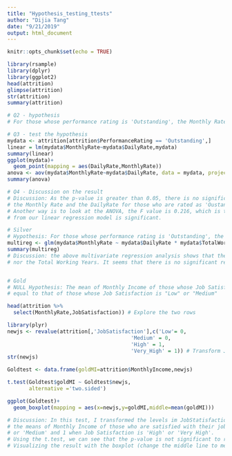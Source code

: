 ---
title: "Hypothesis_testing_ttests"
author: "Dijia Tang"
date: "9/21/2019"
output: html_document
---

```{r setup, include=FALSE}
knitr::opts_chunk$set(echo = TRUE)
```



```{r cars}
library(rsample)
library(dplyr)
library(ggplot2)
head(attrition)
glimpse(attrition)
str(attrition)
summary(attrition)

# Q2 - hypothesis
# For those whose performance rating is 'Outstanding', the Monthly Rate and the Daily Rate are positively correlated (more Daily Rate will lead to more Monthly Rate).

# Q3 - test the hypothesis
mydata <- attrition[attrition$PerformanceRating == 'Outstanding',]
linear = lm(mydata$MonthlyRate~mydata$DailyRate,mydata)
summary(linear)
ggplot(mydata)+
  geom_point(mapping = aes(DailyRate,MonthlyRate)) 
anova <- aov(mydata$MonthlyRate~mydata$DailyRate, data = mydata, projections = TRUE)
summary(anova)

# Q4 - Discussion on the result
# Discussion: As the p-value is greater than 0.05, there is no significant correlation between 
# the Monthly Rate and the DailyRate for those who are rated as 'Oustanding'.
# Another way is to look at the ANOVA, the F value is 0.216, which is too small for us to say the R-squared 
# from our linear regression model is significant.

# Silver
# Hypothesis: For those whose performance rating is 'Outstanding', the Monthly Rate is positively correlated with Daily Rate and Total Working Hours
multireg <- glm(mydata$MonthlyRate ~ mydata$DailyRate * mydata$TotalWorkingYears * mydata$Age,family = Gamma)
summary(multireg)
# Discussion: the above multivariate regression analysis shows that the Monthly Rate is neither correlated with the Daily Rate
# nor the Total Working Years. It seems that there is no significant relationship between these variables as far as the 5% confidence level is concerned.


# Gold
# NULL Hypothesis: The mean of Monthly Income of those whose Job Satisfaction is "High" or above is 
# equal to that of those whose Job Satisfaction is "Low" or "Medium"

head(attrition %>%
  select(MonthlyRate,JobSatisfaction)) # Explore the two rows

library(plyr)
newjs <- revalue(attrition[,'JobSatisfaction'],c('Low'= 0,
                                        'Medium' = 0,
                                        'High' = 1,
                                        'Very_High' = 1)) # Transform JobSatisfaction into a binary field
str(newjs)

Goldtest <- data.frame(goldMI=attrition$MonthlyIncome,newjs)

t.test(Goldtest$goldMI ~ Goldtest$newjs,
       alternative ='two.sided')

ggplot(Goldtest)+
  geom_boxplot(mapping = aes(x=newjs,y=goldMI,middle=mean(goldMI)))

# Discussion: In this test, I transformed the levels im JobStatisfaction into a binary field because I wanted to test the difference between
# the means of Monthly Income of those who are satisfied with their jobs and those who are not (or indifferent). Therefore, I assgined '0' when Job Satisfaction is 'Low'
# or 'Medium' and 1 when Job Satisfaction is 'High' or 'Very High'.
# Using the t.test, we can see that the p-value is not significant to reject the null hypothsis. Thus, the means between the two selected groups are not statistically different.
# Visualizing the result with the boxplot (change the middle line to mean), we can also confirm that the means between the two groups are not significantly different.

```
